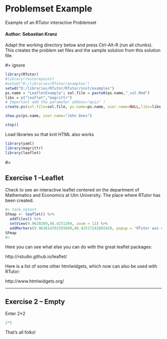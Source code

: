 # Problemset Example

Example of an RTutor interactive Problemset

#### Author:  Sebastian Kranz

Adapt the working directory below and press Ctrl-Alt-R (run all chunks). This creates the problem set files and the sample solution from this solution file.

#< ignore
```r
library(RTutor)
#library(restorepoint)
#setwd("D:/libraries/RTutor/examples")
setwd("D:/libraries/RTutor/RTutor/inst/examples")
ps.name = "LeafletExample"; sol.file = paste0(ps.name,"_sol.Rmd")
libs = c("leaflet","magrittr") 
# Important add the parameter addons="quiz" !
create.ps(sol.file=sol.file, ps.name=ps.name, user.name=NULL,libs=libs, stop.when.finished=FALSE, addons="quiz")

show.ps(ps.name, user.name="John Does")

stop()
```

Load libraries so that knit HTML also works
```r
library(yaml)
library(magrittr)
library(leaflet)
```

#>


## Exercise 1 --Leaflet


Check to see an interactive leaflet centered on the department of Mathematics and Economics at Ulm University. The place where RTutor has been created.
```r
#< task_notest
SFmap <- leaflet() %>% 
  addTiles() %>% 
  setView(9.9620289,48.4251394, zoom = 11) %>% 
  addMarkers(9.963614702355699,48.42517242865929, popup = 'RTutor was created here at Ulm University')
SFmap
#>
```

Here you can see what else you can do with the great leaflet packages:

http://rstudio.github.io/leaflet/

Here is a list of some other htmlwidgets, which now can also be used with RTutor:

http://www.htmlwidgets.org/

---

## Exercise 2 -- Empty


Enter 2*2
```r
2*2
```

That's all folks!
